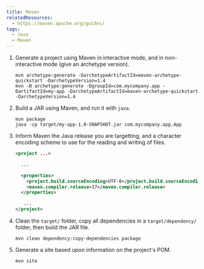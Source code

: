 ```yaml
---
title: Maven
relatedResources:
  - https://maven.apache.org/guides/
tags:
  - Java
  - Maven
---
```


1. Generate a project using Maven in interactive mode, and in non-interactive mode (give an archetype version).

   <Solution>

   ```shell
   mvn archetype:generate -DarchetypeArtifactId=maven-archetype-quickstart -DarchetypeVersion=1.4
   mvn -B archetype:generate -DgroupId=com.mycompany.app -DartifactId=my-app -DarchetypeArtifactId=maven-archetype-quickstart -DarchetypeVersion=1.4
   ```

   </Solution>

2. Build a JAR using Maven, and run it with `java`.

   <Solution>

   ```shell
   mvn package
   java -cp target/my-app-1.0-SNAPSHOT.jar com.mycompany.app.App
   ```

   </Solution>

3. Inform Maven the Java release you are targetting, and a character encoding scheme to use for the reading and writing of files.

   <Solution>

   ```xml fp=pom.xml hl=6..7
   <project ...>

     ...

     <properties>
       <project.build.sourceEncoding>UTF-8</project.build.sourceEncoding>
       <maven.compiler.release>17</maven.compiler.release>
     </properties>

      ...
   </project>
   ```

   </Solution>

4. Clean the `target/` folder, copy all dependencies in a `target/dependency/` folder, then build the JAR file.

   <Solution>

   ```shell
   mvn clean dependency:copy-dependencies package
   ```

   </Solution>

5. Generate a site based upon information on the project's POM.

   <Solution>

   ```shell
   mvn site
   ```

   </Solution>
